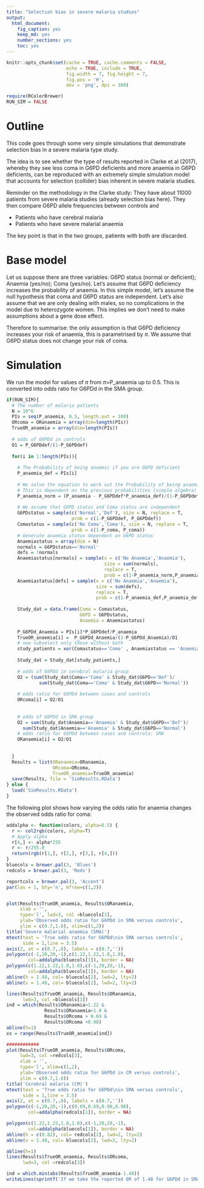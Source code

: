 ```yaml
---
title: "Selection bias in severe malaria studies"
output:
  html_document:
    fig_caption: yes
    keep_md: yes
    number_sections: yes
    toc: yes
---
```


```r
knitr::opts_chunk$set(cache = TRUE, cache.comments = FALSE, 
                      echo = TRUE, include = TRUE, 
                      fig.width = 7, fig.height = 7,
                      fig.pos = 'H', 
                      dev = 'png', dpi = 300)
```

```r
require(RColorBrewer)
RUN_SIM = FALSE
```

# Outline

This code goes through some very simple simulations that demonstrate selection bias in a severe malaria type study.

The idea is to see whether the type of results reported in Clarke et al (2017), whereby they see less coma in G6PD deficients and more anaemia in G6PD deficients, can be reproduced with an extremely simple simulation model that accounts for selection (collider) bias inherent in severe malaria studies.

Reminder on the methodology in the Clarke study: They have about 11000 patients from severe malaria studies (already selection bias here). They then compare G6PD allele frequencies between controls and 

* Patients who have cerebral malaria
* Patients who have severe malarial anaemia

The key point is that in the two groups, patients with both are discarded.

# Base model

Let us suppose there are three variables: G6PD status (normal or deficient); Anaemia (yes/no); Coma (yes/no).
Let's assume that G6PD deficiency increases the probability of anaemia. 
In this simple model, let's assume the null hypothesis that coma and G6PD status are independent.
Let's also assume that we are only dealing with males, so no complications in the model due to heterozygote women. This implies we don't need to make assumptions about a gene dose effect.

Therefore to summarise: the only assumption is that G6PD deficiency increases your risk of anaemia, this is parametrised by $\pi$. We assume that G6PD status does not change your risk of coma.


# Simulation


We run the model for values of $\pi$ from $\pi=$P_anaemia up to 0.5. This is converted into odds ratio for G6PDd in the SMA group.

```r
if(RUN_SIM){
  # The number of malaria patients
  N = 10^6
  PIs = seq(P_anaemia, 0.5, length.out = 100)
  ORcoma = ORanaemia = array(dim=length(PIs))
  TrueOR_anaemia = array(dim=length(PIs))
  
  # odds of G6PDd in controls
  O1 = P_G6PDdef/(1-P_G6PDdef)
  
  for(i in 1:length(PIs)){
    
    # The Probability of being anaemic if you are G6PD deficient
    P_anaemia_def = PIs[i] 
    
    # We solve the equation to work out the Probability of being anaemic if you are G6PD normal
    # This is dependent on the previous probabilities (simple algebra)
    P_anaemia_norm = (P_anaemia - P_G6PDdef*P_anaemia_def)/(1-P_G6PDdef)
    
    # We assume that G6PD status and Coma status are independent
    G6PDstatus = sample(c('Normal','Def'), size = N, replace = T, 
                        prob = c(1-P_G6PDdef, P_G6PDdef))
    Comastatus = sample(c('No Coma','Coma'), size = N, replace = T, 
                        prob = c(1-P_coma, P_coma))
    # Generate anaemia status dependent on G6PD status
    Anaemiastatus = array(dim = N)
    normals = G6PDstatus=='Normal'
    defs = !normals
    Anaemiastatus[normals] = sample(x = c('No Anaemia','Anaemia'), 
                                    size = sum(normals), 
                                    replace = T, 
                                    prob = c(1-P_anaemia_norm,P_anaemia_norm))
    Anaemiastatus[defs] = sample(x = c('No Anaemia','Anaemia'), 
                                 size = sum(defs),
                                 replace = T, 
                                 prob = c(1-P_anaemia_def,P_anaemia_def))
    
    Study_dat = data.frame(Coma = Comastatus,
                           G6PD = G6PDstatus,
                           Anaemia = Anaemiastatus)
    
    P_G6PDd_Anaemia = PIs[i]*P_G6PDdef/P_anaemia
    TrueOR_anaemia[i] =  P_G6PDd_Anaemia/(1-P_G6PDd_Anaemia)/O1
    # now subselect only those without both
    study_patients = xor(Comastatus=='Coma' , Anaemiastatus == 'Anaemia')
    
    Study_dat = Study_dat[study_patients,]
    
    # odds of G6PDd in cerebral malaria group
    O2 = (sum(Study_dat$Coma=='Coma' & Study_dat$G6PD=='Def')/
            sum(Study_dat$Coma=='Coma' & Study_dat$G6PD=='Normal'))
    
    # odds ratio for G6PDd between cases and controls
    ORcoma[i] = O2/O1
    
    
    # odds of G6PDd in SMA group
    O2 = sum(Study_dat$Anaemia=='Anaemia' & Study_dat$G6PD=='Def')/
      sum(Study_dat$Anaemia=='Anaemia' & Study_dat$G6PD=='Normal')
    # odds ratio for G6PDd between cases and controls: SMA
    ORanaemia[i] = O2/O1
    
    
  }
  Results = list(ORanaemia=ORanaemia,
                 ORcoma=ORcoma,
                 TrueOR_anaemia=TrueOR_anaemia)
  save(Results, file = 'SimResults.RData')
} else {
  load('SimResults.RData')
}
```


The following plot shows how varying the odds ratio for anaemia changes the observed odds ratio for coma:

```r
addalpha <- function(colors, alpha=0.5) {
  r <- col2rgb(colors, alpha=T)
  # Apply alpha
  r[4,] <- alpha*255
  r <- r/255.0
  return(rgb(r[1,], r[2,], r[3,], r[4,]))
}
bluecols = brewer.pal(3, 'Blues')
redcols = brewer.pal(3, 'Reds')

reportcols = brewer.pal(3, 'Accent')
par(las = 1, bty='n', mfrow=c(1,2))


plot(Results$TrueOR_anaemia, Results$ORanaemia, 
     xlab = '',
     type='l', lwd=3, col =bluecols[3], 
     ylab='Observed odds ratio for G6PDd in SMA versus controls', 
     ylim = c(0.7,1.8), xlim=c(1,2))
title('Severe malarial anaemia (SMA)')
mtext(text = 'True odds ratio for G6PDd\nin SMA versus controls',
      side = 1,line = 3.5)
axis(2, at = c(0.7,.8), labels = c(0.7,''))
polygon(c(-1,20,20,-1),c(1.22,1.22,1.8,1.8),
        col=addalpha(bluecols[1]), border = NA)
polygon(c(1.22,1.22,1.8,1.8),c(-1,20,20,-1),
        col=addalpha(bluecols[1]), border = NA)
abline(h = 1.48, col= bluecols[2], lwd=2, lty=2)
abline(v = 1.48, col= bluecols[2], lwd=2, lty=2)

lines(Results$TrueOR_anaemia, Results$ORanaemia,
      lwd=3, col =bluecols[3])
ind = which(Results$ORanaemia>1.22 & 
              Results$ORanaemia<1.8 & 
              Results$ORcoma > 0.69 & 
              Results$ORcoma <0.98)
abline(h=1)
xs = range(Results$TrueOR_anaemia[ind])

############
plot(Results$TrueOR_anaemia, Results$ORcoma,
     lwd=3, col =redcols[3],
     xlab = '',
     type='l', xlim=c(1,2),
     ylab='Observed odds ratio for G6PDd in CM versus controls', 
     ylim = c(0.7,1.8))
title('Cerebral malaria (CM)')
mtext(text = 'True odds ratio for G6PDd\nin SMA versus controls',
      side = 1,line = 3.5)
axis(2, at = c(0.7,.8), labels = c(0.7,''))
polygon(c(-1,20,20,-1),c(0.69,0.69,0.98,0.98),
        col=addalpha(redcols[1]), border = NA)

polygon(c(1.22,1.22,1.8,1.8),c(-1,20,20,-1),
        col=addalpha(bluecols[1]), border = NA)
abline(h = c(0.82), col= redcols[2], lwd=2, lty=2)
abline(v = 1.48, col= bluecols[2], lwd=2, lty=2)

abline(h=1)
lines(Results$TrueOR_anaemia, Results$ORcoma,
      lwd=3, col =redcols[3])
```

```r
ind = which.min(abs(Results$TrueOR_anaemia-1.48))
writeLines(sprintf('If we take the reported OR of 1.48 for G6PDd in SMA cases versus controls, then the model estimate for the OR for G6PDd in CM cases versus controls is %s. Clarke et al report 0.82', round(Results$ORcoma[ind],2)))
```

